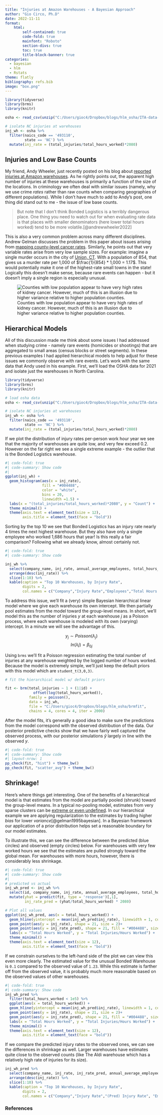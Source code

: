 ```yaml
---
title: "Injuries at Amazon Warehouses - A Bayesian Approach"
author: "Gio Circo, Ph.D"
date: 2022-11-11
format: 
    html:
        self-contained: true
        code-fold: true
        mainfont: "Roboto"
        section-divs: true
        toc: true
        title-block-banner: true
categories:
  - bayesian
  - hlm
  - Rstats
theme: flatly
bibliography: refs.bib
image: "box.png"
---
```


```r
library(tidyverse)
library(brms)
library(knitr)

osha <- read_csv(unzip("C:/Users/gioc4/Dropbox/blogs/hlm_osha/ITA-data-cy2021.zip"))

# isolate NC injuries at warehouses
inj_wh <- osha %>%
  filter(naics_code == '493110',
         state == 'NC') %>%
  mutate(inj_rate = (total_injuries/total_hours_worked)*2080)
```

## Injuries and Low Base Counts

My friend, Andy Wheeler, just recently posted on his blog about [reported injuries at Amazon warehouses](https://andrewpwheeler.com/2022/11/05/injury-rates-at-amazon-warehouses/). As he rightly points out, the apparent high number of injuries at these warehouses is primarily a function of the size of the locations. In criminology we often deal with similar issues (namely, why we use crime *rates* rather than raw counts when comparing geographies of different populations). While I don't have much to add to Andy's post, one thing did stand out to me - the issue of low base counts.

> But note that I don't think Bonded Logistics is a terribly dangerous place. One thing you need to watch out for when evaluating rate data is that places with smaller denominators (here lower total hours worked) tend to be more volatile.[@andrewwheeler2022]

This is also a very common problem across many different disciplines. Andrew Gelman discusses the problem in this paper about issues arising from [mapping county-level cancer rates](http://www.stat.columbia.edu/~gelman/research/published/allmaps.pdf). Similarly, he points out that very variable rates arise from very low sample sizes. For example: imagine a single murder occurs in the city of [Union, CT](https://www.city-data.com/city/Union-Connecticut.html). With a population of 854, that gives us a murder rate per 1,000 of $\frac{1}{854} * 1,000 = 1.17$. This would potentially make it one of the highest-rate small towns in the state! Logically this doesn't make sense, because rare events can happen - but it doesn't imply a single region is especially unusual.

![Counties with low population appear to have very high rates of kidney cancer. However, much of this is an illusion due to higher variance relative to higher population counties.](cancer.png)

## Hierarchical Models

All of this discussion made me think about some issues I had addressed when studying crime - namely rare events (homicides or shootings) that are aggregated to small areas (census blocks or street segments). In these previous examples I had applied hierarchical models to help adjust for these issues we commonly observe with rare events. Let's work with the same data that Andy used in his example. First, we'll load the OSHA data for 2021 and isolate just the warehouses in North Carolina.

```r
library(tidyverse)
library(brms)
library(knitr)

# load osha data
osha <- read_csv(unzip("C:/Users/gioc4/Dropbox/blogs/hlm_osha/ITA-data-cy2021.zip"))

# isolate NC injuries at warehouses
inj_wh <- osha %>%
  filter(naics_code == '493110',
         state == 'NC') %>%
  mutate(inj_rate = (total_injuries/total_hours_worked)*2080)
```

If we plot the distribution of injury rates per-person work hour year we see that the majority of warehouses are quite low, and very few exceed 0.2. However on the far right we see a single extreme example - the outlier that is the Bonded Logistics warehouse.

```r
#| code-fold: true
#| code-summary: Show code
#| 
ggplot(inj_wh) +
  geom_histogram(aes(x = inj_rate), 
                 fill = "#004488", 
                 color = "white",
                 bins = 20,
                 linewidth =1.5) +
  labs(x = "(total_injuries/total_hours_worked)*2080", y = "Count") +
  theme_minimal() +
  theme(axis.text = element_text(size = 12),
        axis.title = element_text(face = "bold"))
```

Sorting by the top 10 we see that Bonded Logistics has an injury rate nearly 4 times the next highest warehouse. But they also have only a single employee who worked 1,686 hours that year! Is this really a fair comparison? Following what we already know, almost certainly not.

```r
#| code-fold: true
#| code-summary: Show code

inj_wh %>%
  select(company_name, inj_rate, annual_average_employees, total_hours_worked) %>%
  arrange(desc(inj_rate)) %>%
  slice(1:10) %>%
  kable(caption = "Top 10 Warehouses, by Injury Rate", 
        digits = 2,
        col.names = c("Company","Injury Rate","Employees","Total Hours Worked"))
```

To address this issue, we'll fit a (very) simple Bayesian hierarchical linear model where we give each warehouse its own intercept. We then partially pool estimates from the model toward the group-level means. In short, we'll model this as the number of injuries $y$ at each warehouse $j$ as a Poisson process, where each warehouse is modeled with its own (varying) intercept. In a minute we will see the advantage of this.

$$y_{j} \sim Poisson(\lambda_{j})$$ $$ln(\lambda{j}) = \beta_{0j}$$

Using `brms` we'll fit a Poisson regression estimating the total number of injuries at any warehouse weighted by the logged number of hours worked. Because the model is extremely simple, we'll just keep the default priors with this model which are `student_t(3,0,3)`.

```r
# fit the hierarchical model w/ default priors

fit <- brm(total_injuries ~ 1 + (1|id) + 
             offset(log(total_hours_worked)), 
           family = poisson(), 
           data = inj_wh,
           file = "C:/Users/gioc4/Dropbox/blogs/hlm_osha/brmfit",
           chains = 4, cores = 4, iter = 2000)
```

After the model fits, it's generally a good idea to make sure the predictions from the model correspond with the observed distribution of the data. Our posterior predictive checks show that we have fairly well captured the observed process, with our posterior simulations $\hat{y}$ largely in line with the observed $y$.

```r
#| code-fold: true
#| code-summary: Show code
#| layout-nrow: 1
pp_check(fit, "hist") + theme_bw()
pp_check(fit, "scatter_avg") + theme_bw()
```

## Shrinkage!

Here's where things get interesting. One of the benefits of a hierarchical model is that estimates from the model are partially pooled (shrunk) toward the group-level means. In a typical no-pooling model, estimates from very sparse clusters can be [extreme or even undefined](https://stats.stackexchange.com/questions/11109/how-to-deal-with-perfect-separation-in-logistic-regression). In our hierarchical example we are applying regularization to the estimates by trading higher *bias* for lower *variance*[@gelman1995bayesian]. In a Bayesian framework our application of a prior distribution helps set a reasonable boundary for our model estimates.

To illustrate this, we can see the difference between the predicted (blue circles) and observed (empty circles) below. For warehouses with very few worked hours we see that the estimates are pulled strongly toward the global mean. For warehouses with more hours, however, there is considerably less shrinkage.

```r
#| code-fold: true
#| code-summary: Show code
#| 
# predicted vs actual
inj_wh_pred <- inj_wh %>%
  select(id, company_name, inj_rate, annual_average_employees, total_hours_worked) %>%
  mutate(yhat = predict(fit, type = 'response')[,1],
         inj_rate_pred = (yhat/total_hours_worked) * 2080)

# Plot all values
ggplot(inj_wh_pred, aes(x = total_hours_worked)) +
  geom_hline(yintercept = mean(inj_wh_pred$inj_rate), linewidth = 1, color = "#004488", alpha = .7)+
  geom_point(aes(y = inj_rate), shape = 21, size = 2)+
  geom_point(aes(y = inj_rate_pred), shape = 21, fill = "#004488", size = 2, alpha = .5) +
  labs(x = "Total Hours Worked", y = "Total Injuries/Hours Worked") +
  theme_minimal() +
  theme(axis.text = element_text(size = 12),
        axis.title = element_text(face = "bold"))

```

If we constrain ourselves to the left-hand side of the plot we can view this even more clearly. The estimated value for the unusual Bonded Warehouse is `0.1` compared to the observed value of `1.23`. While this estimate is farther off from the observed value, it is probably much more reasonable based on the observed values of other warehouses.

```r
#| code-fold: true
#| code-summary: Show code
inj_wh_pred %>%
  filter(total_hours_worked < 1e5) %>%
  ggplot(aes(x = total_hours_worked)) +
  geom_hline(yintercept = mean(inj_wh_pred$inj_rate), linewidth = 1, color = "#004488", alpha = .7)+
  geom_point(aes(y = inj_rate), shape = 21, size = 2)+
  geom_point(aes(y = inj_rate_pred), shape = 21, fill = "#004488", size = 2, alpha = .5) +
  labs(x = "Total Hours Worked", y = "Total Injuries/Hours Worked") +
  theme_minimal() +
  theme(axis.text = element_text(size = 12),
        axis.title = element_text(face = "bold"))
```

If we compare the predicted injury rates to the observed ones, we can see the differences in shrinkage as well. Larger warehouses have estimates quite close to the observed counts (like The Aldi warehouse which has a relatively high rate of injuries for its size).

```r
inj_wh_pred %>%
  select(company_name, inj_rate, inj_rate_pred, annual_average_employees, total_hours_worked) %>%
  arrange(desc(inj_rate)) %>%
  slice(1:10) %>%
  kable(caption = "Top 10 Warehouses, by Injury Rate", 
        digits = 2,
        col.names = c("Company","Injury Rate","(Pred) Injury Rate", "Employees","Total Hours Worked"))
```

### References

::: {#refs}
:::
